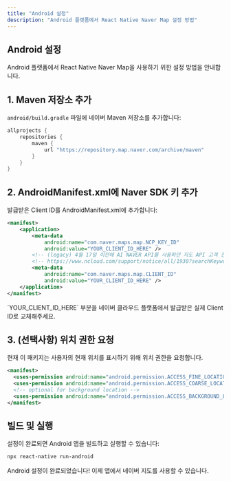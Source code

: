```yaml
---
title: "Android 설정"
description: "Android 플랫폼에서 React Native Naver Map 설정 방법"
---
```



## Android 설정

Android 플랫폼에서 React Native Naver Map을 사용하기 위한 설정 방법을 안내합니다.

## 1. Maven 저장소 추가

`android/build.gradle` 파일에 네이버 Maven 저장소를 추가합니다:

```groovy title="android/build.gradle"
allprojects {
    repositories {
        maven {
            url "https://repository.map.naver.com/archive/maven"
        }
    }
}
```

## 2. AndroidManifest.xml에 Naver SDK 키 추가

발급받은 Client ID를 AndroidManifest.xml에 추가합니다:

```xml title="android/app/src/main/AndroidManifest.xml"
<manifest>
    <application>
        <meta-data
            android:name="com.naver.maps.map.NCP_KEY_ID"
            android:value="YOUR_CLIENT_ID_HERE" />
        <!-- (legacy) 4월 17일 이전에 AI NAVER API를 사용하던 지도 API 고객 전용 -->
        <!-- https://www.ncloud.com/support/notice/all/1930?searchKeyword=map&page=1 -->
        <meta-data
            android:name="com.naver.maps.map.CLIENT_ID"
            android:value="YOUR_CLIENT_ID_HERE" />
    </application>
</manifest>
```

<Callout type="warn">
`YOUR_CLIENT_ID_HERE` 부분을 네이버 클라우드 플랫폼에서 발급받은 실제 Client ID로 교체해주세요.
</Callout>

## 3. (선택사항) 위치 권한 요청

현재 이 패키지는 사용자의 현재 위치를 표시하기 위해 위치 권한을 요청합니다.

```xml title="android/app/src/main/AndroidManifest.xml"
<manifest>
  <uses-permission android:name="android.permission.ACCESS_FINE_LOCATION" />
  <uses-permission android:name="android.permission.ACCESS_COARSE_LOCATION" />
  <!-- optional for background location -->
  <uses-permission android:name="android.permission.ACCESS_BACKGROUND_LOCATION" />
</manifest>
```

## 빌드 및 실행

설정이 완료되면 Android 앱을 빌드하고 실행할 수 있습니다:

```bash
npx react-native run-android
```

<Callout type="success">
Android 설정이 완료되었습니다! 이제 앱에서 네이버 지도를 사용할 수 있습니다.
</Callout>